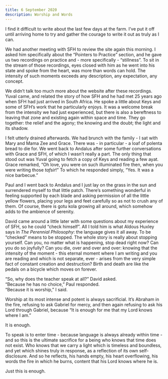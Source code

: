 ```yaml
---
title: 6 September 2020
description: Worship and Words
---
```


I find it difficult to write about the last few days at the farm. I’ve put it off until arriving home to try and gather the courage to write it out as truly as I can. 

We had another meeting with SFH to review the site again this morning. I asked him specifically about the “Pointers to Practice” section, and he gave us two recordings on practice and - more specifically - “stillness”. To sit in the stream of those recordings, eyes closed with him as he went into his state and spoke from the heart, was more than words can hold. The intensity of such moments exceeds any description, any expectation, any concept.

We didn’t talk too much more about the website after these recordings. Yuval came, and related the story of how SFH and he had met 25 years ago when SFH had just arrived in South Africa. He spoke a little about Keys and some of SFH’s work that he particularly enjoys. It was a welcome break from the intensity we had just experienced, but there is also a bereftness to leaving that zone and existing again within space and time. They go together: the relief and the agony; the knowing and the doubt; the light and its shadow.

I felt utterly drained afterwards. We had brunch with the family - I sat with Mary and Mama Zee and Grace. There was - in particular - a loaf of polenta bread to die for. We went back to Andalus after some further conversations with Grace and SFH, of which I wasn’t really a part. The only thing that stood out was Yuval going to fetch a copy of Keys and reading a few ayat. Grace remarked, “Oh love, you were on such illuminated fire then, when you were writing those _tafsir_!” To which he responded simply, “Yes. It was a nice barbecue.”

Paul and I went back to Andalus and I just lay on the grass in the sun and surrendered myself to that little patch. There’s something wonderful in feeling supported by each blade and asking permission of all the little yellow flowers, placing your legs and feet carefully so as not to crush any of them. Of course, there is gotu kola growing all around, which somehow adds to the ambience of serenity. 

David came around a little later with some questions about my experience of SFH, so he could “check himself”. All I told him is what Aldous Huxley says in _The Perennial Philosophy_: the language gives it all away. To be “checked” means to be stopped. The whole story is really about stopping yourself. Can you, no matter what is happening, stop dead right now? Can you do so joyfully? Can you die, over and over and over: knowing that the intensity of the moment - this eternal moment where I am writing and you are reading and which is not separate, ever - arises from the very simple fact of constant creation and destruction? Birth and death are like the pedals on a bicycle which moves on forever.

“So, why does the teacher speak at all?” David asked. \
“Because he has no choice,” Paul responded. \
“Because it is worship,” I said. 

Worship at its most intense and potent is always sacrificial. It’s Abraham in the fire, refusing to ask Gabriel for mercy, and then again refusing to ask his Lord through Gabriel, because “It is enough for me that my Lord knows where I am.” 

It is enough. 

To speak is to enter time - because language is always already within time - and so this is the ultimate sacrifice for a being who knows that time does not exist. Who knows that we carry a light which is timeless and boundless, and yet which shines truly in response, as a reflection of its own self-disclosure. And so he reflects, his hands empty, his heart overflowing, his words the fire in which he burns, content that his Lord knows where he is. 

Just this is enough.
